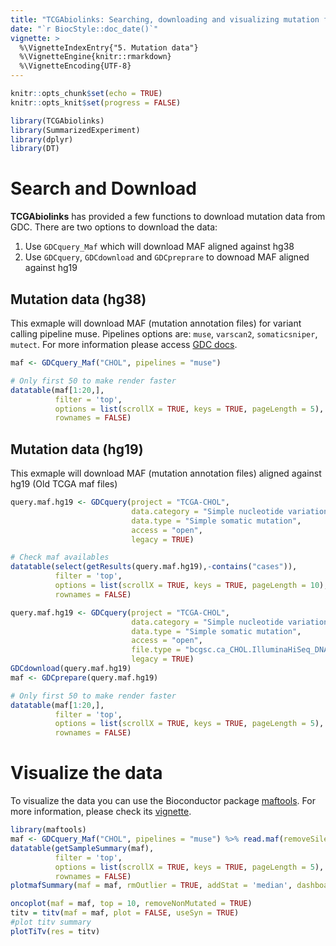 ```yaml
---
title: "TCGAbiolinks: Searching, downloading and visualizing mutation files"
date: "`r BiocStyle::doc_date()`"
vignette: >
  %\VignetteIndexEntry{"5. Mutation data"}
  %\VignetteEngine{knitr::rmarkdown}
  %\VignetteEncoding{UTF-8}
---
```


```r
knitr::opts_chunk$set(echo = TRUE)
knitr::opts_knit$set(progress = FALSE)
```

```r
library(TCGAbiolinks)
library(SummarizedExperiment)
library(dplyr)
library(DT)
```


# Search and Download

**TCGAbiolinks** has provided a few functions to download mutation data from GDC.
There are two options to download the data:

1. Use `GDCquery_Maf` which will download MAF aligned against hg38
2. Use `GDCquery`, `GDCdownload` and `GDCpreprare` to downoad MAF aligned against hg19

## Mutation data (hg38)

This exmaple will download MAF (mutation annotation files) for variant calling pipeline muse.
Pipelines options are: `muse`, `varscan2`, `somaticsniper`, `mutect`. For more information please access
[GDC docs](https://docs.gdc.cancer.gov/Data/Bioinformatics_Pipelines/DNA_Seq_Variant_Calling_Pipeline/).

```r
maf <- GDCquery_Maf("CHOL", pipelines = "muse")
```
```r
# Only first 50 to make render faster
datatable(maf[1:20,],
          filter = 'top',
          options = list(scrollX = TRUE, keys = TRUE, pageLength = 5), 
          rownames = FALSE)
```

## Mutation data (hg19)

This exmaple will download MAF (mutation annotation files) aligned against hg19 (Old TCGA maf files)


```r
query.maf.hg19 <- GDCquery(project = "TCGA-CHOL", 
                           data.category = "Simple nucleotide variation", 
                           data.type = "Simple somatic mutation",
                           access = "open", 
                           legacy = TRUE)
```
```r
# Check maf availables
datatable(select(getResults(query.maf.hg19),-contains("cases")),
          filter = 'top',
          options = list(scrollX = TRUE, keys = TRUE, pageLength = 10), 
          rownames = FALSE)
```
```r
query.maf.hg19 <- GDCquery(project = "TCGA-CHOL", 
                           data.category = "Simple nucleotide variation", 
                           data.type = "Simple somatic mutation",
                           access = "open", 
                           file.type = "bcgsc.ca_CHOL.IlluminaHiSeq_DNASeq.1.somatic.maf",
                           legacy = TRUE)
GDCdownload(query.maf.hg19)
maf <- GDCprepare(query.maf.hg19)
```
```r
# Only first 50 to make render faster
datatable(maf[1:20,],
          filter = 'top',
          options = list(scrollX = TRUE, keys = TRUE, pageLength = 5), 
          rownames = FALSE)
```

# Visualize the data
To visualize the data you can use the Bioconductor package [maftools](https://bioconductor.org/packages/release/bioc/html/maftools.html). For more information, please check its [vignette](https://bioconductor.org/packages/release/bioc/vignettes/maftools/inst/doc/maftools.html#rainfall-plots).


```r
library(maftools)
maf <- GDCquery_Maf("CHOL", pipelines = "muse") %>% read.maf(removeSilent = TRUE, useAll = FALSE)
datatable(getSampleSummary(maf),
          filter = 'top',
          options = list(scrollX = TRUE, keys = TRUE, pageLength = 5), 
          rownames = FALSE)
plotmafSummary(maf = maf, rmOutlier = TRUE, addStat = 'median', dashboard = TRUE)
```
```r
oncoplot(maf = maf, top = 10, removeNonMutated = TRUE)
titv = titv(maf = maf, plot = FALSE, useSyn = TRUE)
#plot titv summary
plotTiTv(res = titv)
```

